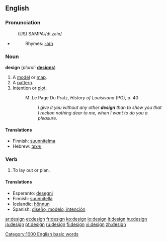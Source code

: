 ==English==

===Pronunciation===
:(US) SAMPA:/di.zaIn/
*{{audio|en-us-design.ogg|Audio (US)}}
*:Rhymes: [[Rhymes:English:-aɪn|-aɪn]]

===Noun===
'''design'''  (''plural:'' '''[[designs]]''')
# A [[model]] or [[map]].
# A [[pattern]].
# Intention or [[plot]].
#:M. Le Page Du Pratz, <i>History of Louisisana</i> (PG), p. 40
#:: <i>I give it you without any other <b>design</b> than to shew you that I reckon nothing dear to me, when I want to do you a pleasure.</i>

====Translations====
*Finnish: [[suunnitelma]]
*Hebrew: [[עיצוב]] {{m}}

===Verb===
{{en-verb}}
# To lay out or plan.

====Translations====
*Esperanto: [[desegni]]
*Finnish: [[suunnitella]]
*Icelandic: [[hönnun]]
*Spanish: [[diseño, modelo, intención]]


[[Category:1000 English basic words]]

[[ar:design]]
[[et:design]]
[[fr:design]]
[[ko:design]]
[[io:design]]
[[it:design]]
[[hu:design]]
[[ja:design]]
[[pt:design]]
[[ru:design]]
[[fi:design]]
[[vi:design]]
[[zh:design]]